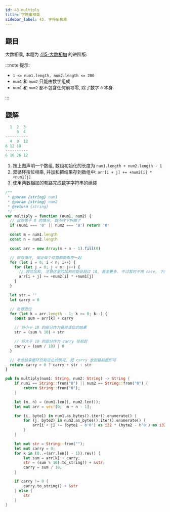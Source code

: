```yaml
---
id: 43-multiply
title: 字符串相乘
sidebar_label: 43. 字符串相乘
---
```


## 题目

大数相乘, 本题为 [415-大数相加](/leetcode/easy/415-add-string) 的进阶版.

:::note 提示:

- `1 <= num1.length, num2.length <= 200`
- `num1` 和 `num2` 只能由数字组成
- `num1` 和 `num2` 都不包含任何前导零, 除了数字 `0` 本身.

:::

## 题解


```ts
  1  2  3
     6  4
----------
  4  8  12
6 12 18
----------
6 16 26 12
```

1. 按上图声明一个数组, 数组初始化的长度为 `num1.length + num2.length - 1`
1. 双循环按位相乘, 并加和把结果存到数组中: `arr[i + j] += +num2[i] * +num1[j]`
1. 使用两数相加的套路完成数字字符串的组装

<Tabs>
  <TabItem value="JavaScript" label="JavaScript" default>

```js
/**
 * @param {string} num1
 * @param {string} num2
 * @return {string}
 */
var multiply = function (num1, num2) {
  // 排除等于 0 的情况, 就不往下折腾了
  if (num1 === '0' || num2 === '0') return '0'

  const m = num1.length
  const n = num2.length

  const arr = new Array(m + n - 1).fill(0)

  // 做双循环, 保证每个位置都能乘在一起
  for (let i = 0; i < n; i++) {
    for (let j = 0; j < m; j++) {
      // 按位加和, 注意这里的加和可能会超过 10, 甚至更多. 不过暂时不用 care, 下面再处理进位问题
      arr[i + j] += +num2[i] * +num1[j]
    }
  }

  let str = ''
  let carry = 0

  // 处理进位
  for (let k = arr.length - 1; k >= 0; k--) {
    const sum = arr[k] + carry

    // 将小于 10 的部分作为最终该位的结果
    str = (sum % 10) + str

    // 将大于 10 的部分作为 carry 往前赶
    carry = (sum / 10) | 0
  }

  // 考虑结束循环仍有进位的情况, 把 carry 放到最前面即可
  return carry > 0 ? carry + str : str
}
```

</TabItem>
<TabItem value="Rust" label="Rust">

```rust
pub fn multiply(num1: String, num2: String) -> String {
    if num1 == String::from("0") || num2 == String::from("0") {
        return String::from("0");
    }

    let (m, n) = (num1.len(), num2.len());
    let mut arr = vec![0;  m + n - 1];

    for (i, byte1) in num1.as_bytes().iter().enumerate() {
        for (j, byte2) in num2.as_bytes().iter().enumerate() {
            arr[i + j] += (byte1 - b'0') as i32 * (byte2 - b'0') as i32;
        }
    }

    let mut str = String::from("");
    let mut carry = 0;
    for k in (0..=(arr.len() - 1)).rev() {
        let sum = arr[k] + carry;
        str = (sum % 10).to_string() + &str;
        carry = sum / 10;
    }

    if carry != 0 {
        carry.to_string() + &str
    } else {
        str
    }
}
```

</TabItem>
</Tabs>
